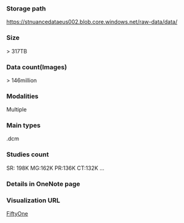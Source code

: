 ### Storage path

https://stnuancedataeus002.blob.core.windows.net/raw-data/data/

### Size

\> 317TB

### Data count\(Images\)

\> 146million

### Modalities

Multiple

### Main types

.dcm

### Studies count

SR: 198K  MG:162K  PR:136K  CT:132K ...

### Details in OneNote page

### Visualization URL

[FiftyOne](http://10.249.238.11:2382/datasets/segmed_delivery_1_centaur_test_roi_v3)


